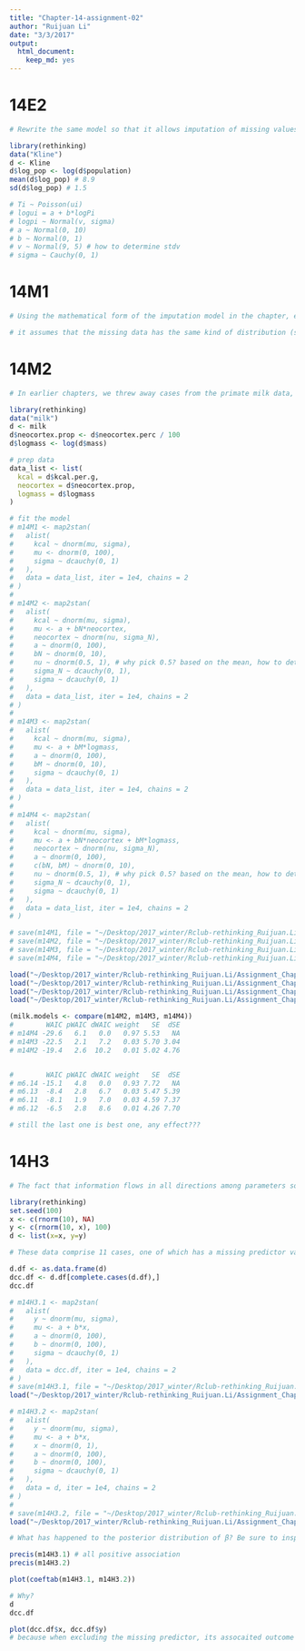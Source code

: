 ```yaml
---
title: "Chapter-14-assignment-02"
author: "Ruijuan Li"
date: "3/3/2017"
output: 
  html_document: 
    keep_md: yes
---
```


# 14E2
```r
# Rewrite the same model so that it allows imputation of missing values for log population. There aren't any missing values in the variable, but you can still write down a model formula that would imply imputation, if any values were missing. 

library(rethinking)
data("Kline")
d <- Kline
d$log_pop <- log(d$population)
mean(d$log_pop) # 8.9
sd(d$log_pop) # 1.5

# Ti ~ Poisson(ui)  
# logui = a + b*logPi
# logpi ~ Normal(v, sigma)
# a ~ Normal(0, 10)
# b ~ Normal(0, 1) 
# v ~ Normal(9, 5) # how to determine stdv  
# sigma ~ Cauchy(0, 1)  
```

# 14M1
```r
# Using the mathematical form of the imputation model in the chapter, explain what is being assumed about how the missing values were generated. 

# it assumes that the missing data has the same kind of distribution (same mean & stdv) as the data present. 
```

# 14M2
```r
# In earlier chapters, we threw away cases from the primate milk data, so we could use the neocortex variable. Now repeat the WAIC model comparison example from Chapter 6, but use imputation on the neocortex variable so that you can include all of the cases in the original data. The simplest form of imputation is acceptable. How are the model comparison results affected by being able to include all of the cases? 

library(rethinking)
data("milk")
d <- milk
d$neocortex.prop <- d$neocortex.perc / 100
d$logmass <- log(d$mass)

# prep data 
data_list <- list(
  kcal = d$kcal.per.g, 
  neocortex = d$neocortex.prop,  
  logmass = d$logmass
)

# fit the model 
# m14M1 <- map2stan(
#   alist(
#     kcal ~ dnorm(mu, sigma), 
#     mu <- dnorm(0, 100), 
#     sigma ~ dcauchy(0, 1)
#   ), 
#   data = data_list, iter = 1e4, chains = 2
# ) 
# 
# m14M2 <- map2stan(
#   alist(
#     kcal ~ dnorm(mu, sigma), 
#     mu <- a + bN*neocortex, 
#     neocortex ~ dnorm(nu, sigma_N), 
#     a ~ dnorm(0, 100), 
#     bN ~ dnorm(0, 10), 
#     nu ~ dnorm(0.5, 1), # why pick 0.5? based on the mean, how to determine the prior of stddev??? 
#     sigma_N ~ dcauchy(0, 1), 
#     sigma ~ dcauchy(0, 1)
#   ), 
#   data = data_list, iter = 1e4, chains = 2
# )
# 
# m14M3 <- map2stan(
#   alist(
#     kcal ~ dnorm(mu, sigma), 
#     mu <- a + bM*logmass, 
#     a ~ dnorm(0, 100), 
#     bM ~ dnorm(0, 10), 
#     sigma ~ dcauchy(0, 1)
#   ), 
#   data = data_list, iter = 1e4, chains = 2
# )
# 
# m14M4 <- map2stan(
#   alist(
#     kcal ~ dnorm(mu, sigma), 
#     mu <- a + bN*neocortex + bM*logmass, 
#     neocortex ~ dnorm(nu, sigma_N), 
#     a ~ dnorm(0, 100), 
#     c(bN, bM) ~ dnorm(0, 10), 
#     nu ~ dnorm(0.5, 1), # why pick 0.5? based on the mean, how to determine the prior of stddev??? 
#     sigma_N ~ dcauchy(0, 1), 
#     sigma ~ dcauchy(0, 1)
#   ), 
#   data = data_list, iter = 1e4, chains = 2
# )

# save(m14M1, file = "~/Desktop/2017_winter/Rclub-rethinking_Ruijuan.Li/Assignment_Chapter_14/m14M1.Rdta")
# save(m14M2, file = "~/Desktop/2017_winter/Rclub-rethinking_Ruijuan.Li/Assignment_Chapter_14/m14M2.Rdta")
# save(m14M3, file = "~/Desktop/2017_winter/Rclub-rethinking_Ruijuan.Li/Assignment_Chapter_14/m14M3.Rdta")
# save(m14M4, file = "~/Desktop/2017_winter/Rclub-rethinking_Ruijuan.Li/Assignment_Chapter_14/m14M4.Rdta") 

load("~/Desktop/2017_winter/Rclub-rethinking_Ruijuan.Li/Assignment_Chapter_14/m14M1.Rdta")
load("~/Desktop/2017_winter/Rclub-rethinking_Ruijuan.Li/Assignment_Chapter_14/m14M2.Rdta")
load("~/Desktop/2017_winter/Rclub-rethinking_Ruijuan.Li/Assignment_Chapter_14/m14M3.Rdta")
load("~/Desktop/2017_winter/Rclub-rethinking_Ruijuan.Li/Assignment_Chapter_14/m14M4.Rdta")

(milk.models <- compare(m14M2, m14M3, m14M4))
#        WAIC pWAIC dWAIC weight   SE  dSE
# m14M4 -29.6   6.1   0.0   0.97 5.53   NA
# m14M3 -22.5   2.1   7.2   0.03 5.70 3.04
# m14M2 -19.4   2.6  10.2   0.01 5.02 4.76


#        WAIC pWAIC dWAIC weight   SE  dSE
# m6.14 -15.1   4.8   0.0   0.93 7.72   NA
# m6.13  -8.4   2.8   6.7   0.03 5.47 5.39
# m6.11  -8.1   1.9   7.0   0.03 4.59 7.37
# m6.12  -6.5   2.8   8.6   0.01 4.26 7.70

# still the last one is best one, any effect??? 
```

# 14H3 
```r
# The fact that information flows in all directions among parameters sometimes leads to rather unintuitive conclusions. Here's an example from missing data imputation, in which imputation of a single datum reverses the direction of an inferred relationship. Use these data: 

library(rethinking)
set.seed(100)
x <- c(rnorm(10), NA)
y <- c(rnorm(10, x), 100)
d <- list(x=x, y=y)

# These data comprise 11 cases, one of which has a missing predictor value. You can quickly confirm that a regression of y on x for only the complete cases indicates a strong positive relationship between the two variables. But now fit this model, imputing the one missing value for x: 

d.df <- as.data.frame(d)
dcc.df <- d.df[complete.cases(d.df),]
dcc.df

# m14H3.1 <- map2stan(
#   alist(
#     y ~ dnorm(mu, sigma), 
#     mu <- a + b*x, 
#     a ~ dnorm(0, 100), 
#     b ~ dnorm(0, 100), 
#     sigma ~ dcauchy(0, 1)
#   ), 
#   data = dcc.df, iter = 1e4, chains = 2
# )
# save(m14H3.1, file = "~/Desktop/2017_winter/Rclub-rethinking_Ruijuan.Li/Assignment_Chapter_14/m14H3.1.Rdata")
load("~/Desktop/2017_winter/Rclub-rethinking_Ruijuan.Li/Assignment_Chapter_14/m14H3.1.Rdata") 

# m14H3.2 <- map2stan(
#   alist(
#     y ~ dnorm(mu, sigma), 
#     mu <- a + b*x, 
#     x ~ dnorm(0, 1), 
#     a ~ dnorm(0, 100), 
#     b ~ dnorm(0, 100), 
#     sigma ~ dcauchy(0, 1)
#   ), 
#   data = d, iter = 1e4, chains = 2
# )
# 
# save(m14H3.2, file = "~/Desktop/2017_winter/Rclub-rethinking_Ruijuan.Li/Assignment_Chapter_14/m14H3.2.Rdata")
load("~/Desktop/2017_winter/Rclub-rethinking_Ruijuan.Li/Assignment_Chapter_14/m14H3.2.Rdata") 

# What has happened to the posterior distribution of β? Be sure to inspect the full density. Can you explain the change in inference? 

precis(m14H3.1) # all positive association 
precis(m14H3.2) 

plot(coeftab(m14H3.1, m14H3.2))

# Why? 
d
dcc.df

plot(dcc.df$x, dcc.df$y)
# because when excluding the missing predictor, its assocaited outcome was also excluded, that makes the association appear to be positive, but when including that missing data and assume a similar datapoint as the present data, the correlation will be "skewed" by the very large outcome datapoint.
```


